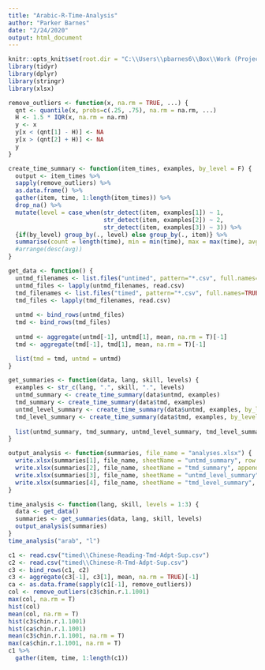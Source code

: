 ---
title: "Arabic-R-Time-Analysis"
author: "Parker Barnes"
date: "2/24/2020"
output: html_document
---

```{r setup, include=FALSE}
knitr::opts_knit$set(root.dir = "C:\\Users\\pbarnes6\\Box\\Work (Project Assistant)\\data analysis\\Arabic-Adpt-data\\Listening")
library(tidyr)
library(dplyr)
library(stringr)
library(xlsx)
```

```{r}
remove_outliers <- function(x, na.rm = TRUE, ...) {
  qnt <- quantile(x, probs=c(.25, .75), na.rm = na.rm, ...)
  H <- 1.5 * IQR(x, na.rm = na.rm)
  y <- x
  y[x < (qnt[1] - H)] <- NA
  y[x > (qnt[2] + H)] <- NA
  y
}

```


```{r}
create_time_summary <- function(item_times, examples, by_level = F) {
  output <- item_times %>% 
  sapply(remove_outliers) %>% 
  as.data.frame() %>% 
  gather(item, time, 1:length(item_times)) %>%
  drop_na() %>% 
  mutate(level = case_when(str_detect(item, examples[1]) ~ 1,
                           str_detect(item, examples[2]) ~ 2, 
                           str_detect(item, examples[3]) ~ 3)) %>% 
  {if(by_level) group_by(., level) else group_by(., item)} %>% 
  summarise(count = length(time), min = min(time), max = max(time), avg = mean(time), std.dev = sd(time)) #%>% 
  #arrange(desc(avg))
}
```

```{r}
get_data <- function() {
  untmd_filenames <- list.files("untimed", pattern="*.csv", full.names=TRUE)
  untmd_files <- lapply(untmd_filenames, read.csv)
  tmd_filenames <- list.files("timed", pattern="*.csv", full.names=TRUE)
  tmd_files <- lapply(tmd_filenames, read.csv)
  
  untmd <- bind_rows(untmd_files)
  tmd <- bind_rows(tmd_files)
  
  untmd <- aggregate(untmd[-1], untmd[1], mean, na.rm = T)[-1]
  tmd <- aggregate(tmd[-1], tmd[1], mean, na.rm = T)[-1]

  list(tmd = tmd, untmd = untmd)
}
```

```{r}
get_summaries <- function(data, lang, skill, levels) {
  examples <- str_c(lang, ".", skill, ".", levels)
  untmd_summary <- create_time_summary(data$untmd, examples)
  tmd_summary <- create_time_summary(data$tmd, examples)
  untmd_level_summary <- create_time_summary(data$untmd, examples, by_level = T)
  tmd_level_summary <- create_time_summary(data$tmd, examples, by_level = T)
  
  list(untmd_summary, tmd_summary, untmd_level_summary, tmd_level_summary)
}
```

```{r}
output_analysis <- function(summaries, file_name = "analyses.xlsx") {
  write.xlsx(summaries[1], file_name, sheetName = "untmd_summary", row.names = F)
  write.xlsx(summaries[2], file_name, sheetName = "tmd_summary", append = T, row.names = F)
  write.xlsx(summaries[3], file_name, sheetName = "untmd_level_summary", append = T, row.names = F)
  write.xlsx(summaries[4], file_name, sheetName = "tmd_level_summary", append = T, row.names = F)
}
```

```{r}
time_analysis <- function(lang, skill, levels = 1:3) {
  data <- get_data()
  summaries <- get_summaries(data, lang, skill, levels)
  output_analysis(summaries)
}
time_analysis("arab", "l")
```


```{r}
c1 <- read.csv("timed\\Chinese-Reading-Tmd-Adpt-Sup.csv")
c2 <- read.csv("timed\\Chinese-R-Tmd-Adpt-Sup.csv")
c3 <- bind_rows(c1, c2)
c3 <- aggregate(c3[-1], c3[1], mean, na.rm = TRUE)[-1]
ca <- as.data.frame(sapply(c1[-1], remove_outliers))
col <- remove_outliers(c3$chin.r.1.1001)
max(col, na.rm = T)
hist(col)
mean(col, na.rm = T)
hist(c3$chin.r.1.1001)
hist(ca$chin.r.1.1001)
mean(c3$chin.r.1.1001, na.rm = T)
max(ca$chin.r.1.1001, na.rm = T)
c1 %>% 
  gather(item, time, 1:length(c1))
```







